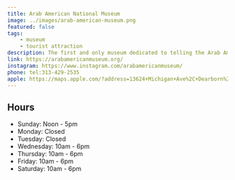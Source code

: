 ```yaml
---
title: Arab American National Museum
image: ../images/arab-american-museum.png
featured: false
tags:
    - museum
    - tourist attraction
description: The first and only museum dedicated to telling the Arab American story.
link: https://arabamericanmuseum.org/
instagram: https://www.instagram.com/arabamericanmuseum/
phone: tel:313-429-2535
apple: https://maps.apple.com/?address=13624+Michigan+Ave%2C+Dearborn%2C+MI+48126%2C+United+States&auid=14383766271828399128&ll=42.3222206%2C-83.1766874&lsp=9902&q=Arab+American+National+Museum
---
```




## Hours

- Sunday: Noon - 5pm
- Monday: Closed
- Tuesday: Closed
- Wednesday: 10am - 6pm
- Thursday: 10am - 6pm
- Friday: 10am - 6pm
- Saturday: 10am - 6pm